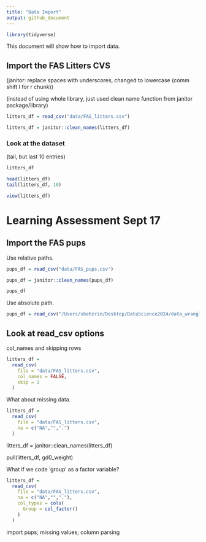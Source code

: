 ```yaml
---
title: "Data Import"
output: github_document
---
```


```r
library(tidyverse)
```

This document will show how to import data. 

## Import the FAS Litters CVS 

(janitor: replace spaces with underscores, changed to lowercase (comm shift I for r chunk))

(instead of using whole library, just used clean name function from janitor package/library)
```r
litters_df = read_csv("data/FAS_litters.csv")

litters_df = janitor::clean_names(litters_df)
```

### Look at the dataset 
(tail, but last 10 entries)
```r
litters_df

head(litters_df)
tail(litters_df, 10)
```

```r
view(litters_df)
```


# Learning Assessment Sept 17
## Import the FAS pups 

Use relative paths.
```r
pups_df = read_csv("data/FAS_pups.csv")

pups_df = janitor::clean_names(pups_df)

pups_df
```

Use absolute path.
```r
pups_df = read_csv("/Users/shehzrin/Desktop/DataScience2024/data_wrangling_i/data/FAS_pups.csv")
```




## Look at read_csv options 

col_names and skipping rows

```r
litters_df = 
  read_csv(
    file = "data/FAS_litters.csv",
    col_names = FALSE,
    skip = 1
  )
```


What about missing data.
```r
litters_df =
  read_csv(
    file = "data/FAS_litters.csv",
    na = c("NA","",".")
  )
```

litters_df = janitor::clean_names(litters_df)

pull(litters_df, gd0_weight)

What if we code 'group' as a factor variable?
```r
litters_df = 
  read_csv(
    file = "data/FAS_litters.csv",
    na = c("NA","","."),
    col_types = cols(
      Group = col_factor()
    )
  )
```

import pups; missing values; column parsing

